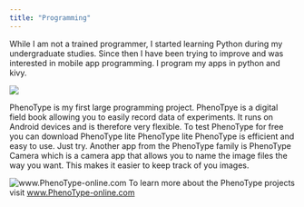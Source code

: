 ```yaml
---
title: "Programming"
---
```


While I am not a trained programmer, I started learning Python during my undergraduate studies. Since then I have been trying to improve and was interested in mobile app programming. I program my apps in python and kivy.

![](own_images/cover_full.JPG)

PhenoType is my first large programming project. PhenoTpye is a digital field book allowing you to easily record data of experiments. It runs on Android devices and is therefore very flexible. To test PhenoType for free you can download PhenoType lite PhenoType lite PhenoType is efficient and easy to use. Just try.
Another app from the PhenoType family is PhenoType Camera which is a camera app that allows you to name the image files the way you want. This makes it easier to keep track of you images.



![www.PhenoType-online.com](own_images/phenotype.png)
To learn more about the PhenoType projects visit [www.PhenoType-online.com](http://www.PhenoType-online.com)


<script>
  (function(i,s,o,g,r,a,m){i['GoogleAnalyticsObject']=r;i[r]=i[r]||function(){
  (i[r].q=i[r].q||[]).push(arguments)},i[r].l=1*new Date();a=s.createElement(o),
  m=s.getElementsByTagName(o)[0];a.async=1;a.src=g;m.parentNode.insertBefore(a,m)
  })(window,document,'script','https://www.google-analytics.com/analytics.js','ga');

  ga('create', 'UA-96594188-1', 'auto');
  ga('send', 'pageview');

</script>